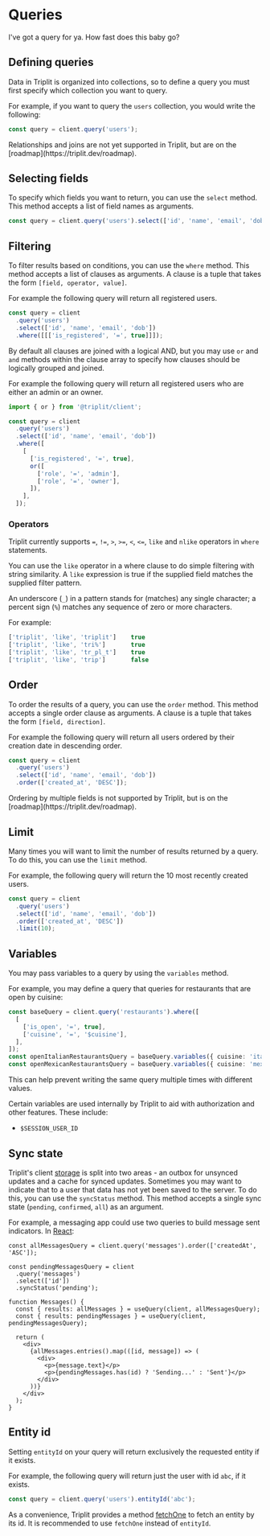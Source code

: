 
# Queries

I've got a query for ya. How fast does this baby go?

## Defining queries

Data in Triplit is organized into collections, so to define a query you must first specify which collection you want to query.

For example, if you want to query the `users` collection, you would write the following:

```typescript
const query = client.query('users');
```

<Callout emoji="⚠️">
  Relationships and joins are not yet supported in Triplit, but are on the
  [roadmap](https://triplit.dev/roadmap).
</Callout>

## Selecting fields

To specify which fields you want to return, you can use the `select` method. This method accepts a list of field names as arguments.

```typescript
const query = client.query('users').select(['id', 'name', 'email', 'dob']);
```

## Filtering

To filter results based on conditions, you can use the `where` method. This method accepts a list of clauses as arguments. A clause is a tuple that takes the form `[field, operator, value]`.

For example the following query will return all registered users.

```typescript
const query = client
  .query('users')
  .select(['id', 'name', 'email', 'dob'])
  .where([[['is_registered', '=', true]]]);
```

By default all clauses are joined with a logical AND, but you may use `or` and `and` methods within the clause array to specify how clauses should be logically grouped and joined.

For example the following query will return all registered users who are either an admin or an owner.

```typescript
import { or } from '@triplit/client';

const query = client
  .query('users')
  .select(['id', 'name', 'email', 'dob'])
  .where([
    [
      ['is_registered', '=', true],
      or([
        ['role', '=', 'admin'],
        ['role', '=', 'owner'],
      ]),
    ],
  ]);
```

### Operators

Triplit currently supports `=`, `!=`, `>`, `>=`, `<`, `<=`, `like` and `nlike` operators in `where` statements.

You can use the `like` operator in a where clause to do simple filtering with string similarity. A `like` expression is true if the supplied field matches the supplied filter pattern.

An underscore (`_`) in a pattern stands for (matches) any single character; a percent sign (`%`) matches any sequence of zero or more characters.

For example:

```typescript
['triplit', 'like', 'triplit']    true
['triplit', 'like', 'tri%']       true
['triplit', 'like', 'tr_pl_t']    true
['triplit', 'like', 'trip']       false
```

## Order

To order the results of a query, you can use the `order` method. This method accepts a single order clause as arguments. A clause is a tuple that takes the form `[field, direction]`.

For example the following query will return all users ordered by their creation date in descending order.

```typescript
const query = client
  .query('users')
  .select(['id', 'name', 'email', 'dob'])
  .order(['created_at', 'DESC']);
```

<Callout emoji="⚠️">
  Ordering by multiple fields is not supported by Triplit, but is on the
  [roadmap](https://triplit.dev/roadmap).
</Callout>

## Limit

Many times you will want to limit the number of results returned by a query. To do this, you can use the `limit` method.

For example, the following query will return the 10 most recently created users.

```typescript
const query = client
  .query('users')
  .select(['id', 'name', 'email', 'dob'])
  .order(['created_at', 'DESC'])
  .limit(10);
```

## Variables

You may pass variables to a query by using the `variables` method.

For example, you may define a query that queries for restaurants that are open by cuisine:

```typescript
const baseQuery = client.query('restaurants').where([
  [
    ['is_open', '=', true],
    ['cuisine', '=', '$cuisine'],
  ],
]);
const openItalianRestaurantsQuery = baseQuery.variables({ cuisine: 'italian' });
const openMexicanRestaurantsQuery = baseQuery.variables({ cuisine: 'mexican' });
```

This can help prevent writing the same query multiple times with different values.

Certain variables are used internally by Triplit to aid with authorization and other features. These include:

- `$SESSION_USER_ID`

## Sync state

Triplit's client [storage](/storage) is split into two areas - an outbox for unsynced updates and a cache for synced updates. Sometimes you may want to indicate that to a user that data has not yet been saved to the server. To do this, you can use the `syncStatus` method. This method accepts a single sync state (`pending`, `confirmed`, `all`) as an argument.

For example, a messaging app could use two queries to build message sent indicators. In [React](/frameworks/react):

```tsx
const allMessagesQuery = client.query('messages').order(['createdAt', 'ASC']);

const pendingMessagesQuery = client
  .query('messages')
  .select(['id'])
  .syncStatus('pending');

function Messages() {
  const { results: allMessages } = useQuery(client, allMessagesQuery);
  const { results: pendingMessages } = useQuery(client, pendingMessagesQuery);

  return (
    <div>
      {allMessages.entries().map(([id, message]) => (
        <div>
          <p>{message.text}</p>
          <p>{pendingMessages.has(id) ? 'Sending...' : 'Sent'}</p>
        </div>
      ))}
    </div>
  );
}
```

## Entity id

Setting `entityId` on your query will return exclusively the requested entity if it exists.

For example, the following query will return just the user with id `abc`, if it exists.

```typescript
const query = client.query('users').entityId('abc');
```

As a convenience, Triplit provides a method [fetchOne](/fetching#fetch) to fetch an entity by its id. It is recommended to use `fetchOne` instead of `entityId`.
